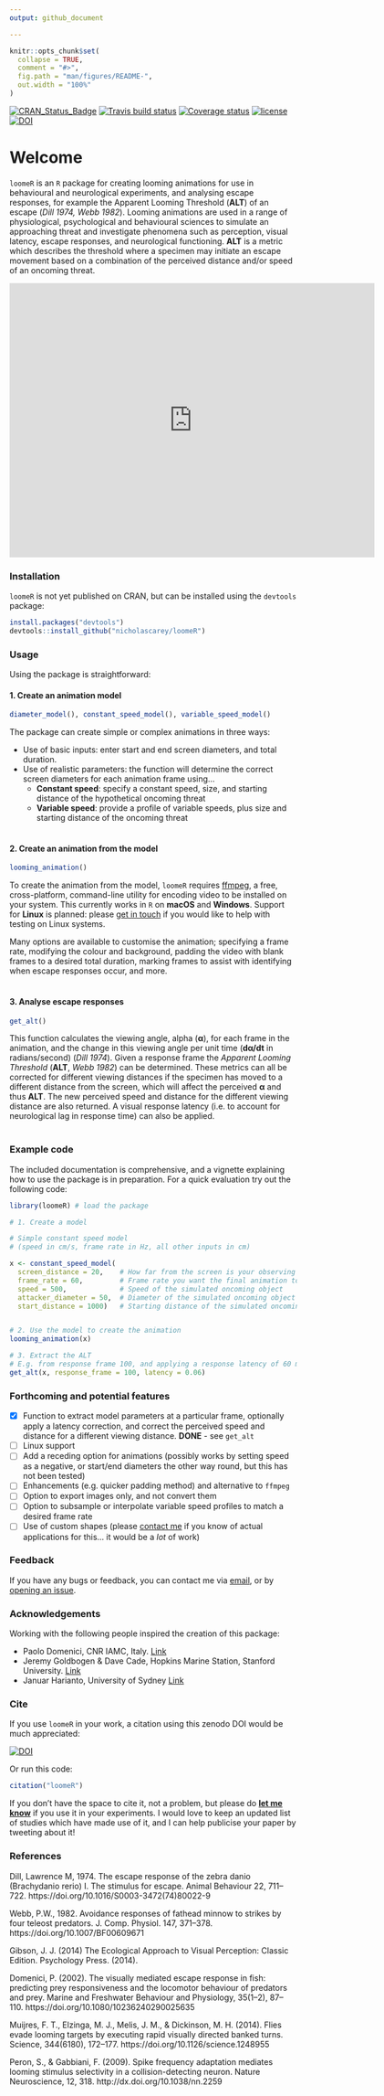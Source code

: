 ```yaml
---
output: github_document

---
```


<!-- README.md is generated from README.Rmd. Please edit that file -->

```r
knitr::opts_chunk$set(
  collapse = TRUE,
  comment = "#>",
  fig.path = "man/figures/README-",
  out.width = "100%"
)
```

[![CRAN_Status_Badge](http://www.r-pkg.org/badges/version/loomeR)](https://cran.r-project.org/package=loomeR)
[![Travis build status](https://travis-ci.org/nicholascarey/loomeR.svg?branch=master)](https://travis-ci.org/nicholascarey/loomeR)
[![Coverage status](https://codecov.io/gh/nicholascarey/loomeR/branch/master/graph/badge.svg)](https://codecov.io/github/nicholascarey/loomeR?branch=master)
[![license](https://img.shields.io/badge/license-GPL--3-blue.svg)](https://www.gnu.org/licenses/gpl-3.0.en.html)
[![DOI](https://zenodo.org/badge/DOI/10.5281/zenodo.1212570.svg)](https://doi.org/10.5281/zenodo.1212570) 

# Welcome

`loomeR` is an `R` package for creating looming animations for use in behavioural and neurological experiments, and analysing escape responses, for example the Apparent Looming Threshold (**ALT**) of an escape (*Dill 1974, Webb 1982*). Looming animations are used in a range of physiological, psychological and behavioural sciences to simulate an approaching threat and investigate phenomena such as perception, visual latency, escape responses, and neurological functioning. **ALT** is a metric which describes the threshold where a specimen may initiate an escape movement based on a combination of the perceived distance and/or speed of an oncoming threat. 

<p align="center">

<iframe src="https://player.vimeo.com/video/267812726" width="640" height="480" frameborder="0" webkitallowfullscreen mozallowfullscreen allowfullscreen></iframe>

</p>

### Installation
`loomeR` is not yet published on CRAN, but can be installed using the `devtools` package:

```r
install.packages("devtools")
devtools::install_github("nicholascarey/loomeR")
```

### Usage
Using the package is straightforward: 

#### 1. Create an animation model
```r
diameter_model(), constant_speed_model(), variable_speed_model()
```
The package can create simple or complex animations in three ways: 

- Use of basic inputs: enter start and end screen diameters, and total duration. 
- Use of realistic parameters: the function will determine the correct screen diameters for each animation frame using...
    - **Constant speed**: specify a constant speed, size, and starting distance of the hypothetical oncoming threat
    - **Variable speed**: provide a profile of variable speeds, plus size and starting distance of the oncoming threat
<br>
<br>

#### 2. Create an animation from the model
```r
looming_animation()
```
To create the animation from the model, `loomeR` requires [ffmpeg](http://ffmpeg.org), a free, cross-platform, command-line utility for encoding video to be installed on your system. This currently works in `R` on **macOS** and **Windows**. Support for **Linux** is planned: please [get in touch](mailto:nicholascarey@gmail.com) if you would like to help with testing on Linux systems. 

Many options are available to customise the animation; specifying a frame rate, modifying the colour and background, padding the video with blank frames to a desired total duration, marking frames to assist with identifying when escape responses occur, and more. 
<br>
<br>

#### 3. Analyse escape responses 
```r
get_alt()
```
This function calculates the viewing angle, alpha (**&alpha;**), for each frame in the animation, and the change in this viewing angle per unit time (**d&alpha;/dt** in radians/second) (*Dill 1974*). Given a response frame the *Apparent Looming Threshold* (**ALT**, *Webb 1982*) can be determined. These metrics can all be corrected for different viewing distances if the specimen has moved to a different distance from the screen, which will affect the perceived **&alpha;** and thus **ALT**. The new perceived speed and distance for the different viewing distance are also returned. A visual response latency (i.e. to account for neurological lag in response time) can also be applied. 
<br>
<br>

### Example code

The included documentation is comprehensive, and a vignette explaining how to use the package is in preparation. For a quick evaluation try out the following code:

```r
library(loomeR) # load the package

# 1. Create a model

# Simple constant speed model
# (speed in cm/s, frame rate in Hz, all other inputs in cm)

x <- constant_speed_model(
  screen_distance = 20,    # How far from the screen is your observing specimen?
  frame_rate = 60,         # Frame rate you want the final animation to be 
  speed = 500,             # Speed of the simulated oncoming object
  attacker_diameter = 50,  # Diameter of the simulated oncoming object
  start_distance = 1000)   # Starting distance of the simulated oncoming object


# 2. Use the model to create the animation
looming_animation(x)

# 3. Extract the ALT 
# E.g. from response frame 100, and applying a response latency of 60 milliseconds
get_alt(x, response_frame = 100, latency = 0.06)

```

### Forthcoming and potential features

- [X] Function to extract model parameters at a particular frame, optionally apply a latency correction, and correct the perceived speed and distance for a different viewing distance. **DONE** - see `get_alt`
- [ ] Linux support
- [ ] Add a receding option for animations (possibly works by setting speed as a negative, or start/end diameters the other way round, but this has not been tested)
- [ ] Enhancements (e.g. quicker padding method) and alternative to `ffmpeg`
- [ ] Option to export images only, and not convert them
- [ ] Option to subsample or interpolate variable speed profiles to match a desired frame rate
- [ ] Use of custom shapes (please [contact me](mailto:nicholascarey@gmail.com) if you know of actual applications for this... it would be a *lot* of work)

### Feedback

If you have any bugs or feedback, you can contact me via [email](mailto:nicholascarey@gmail.com), or by [opening an issue](https://github.com/nicholascarey/loomeR/issues). 

### Acknowledgements

Working with the following people inspired the creation of this package:

- Paolo Domenici, CNR IAMC, Italy.  [Link](http://oristano.iamc.cnr.it/IAMC/staff/paolo-domenici/domenici-paolo?set_language=en)
- Jeremy Goldbogen & Dave Cade, Hopkins Marine Station, Stanford University. [Link](http://goldbogen.stanford.edu)
- Januar Harianto, University of Sydney [Link](https://github.com/januarharianto)

### Cite
If you use `loomeR` in your work, a citation using this zenodo DOI would be much appreciated:

[![DOI](https://zenodo.org/badge/DOI/10.5281/zenodo.1212570.svg)](https://doi.org/10.5281/zenodo.1212570)

Or run this code:

```r
citation("loomeR")
```


If you don't have the space to cite it, not a problem, but please do **[let me know](mailto:nicholascarey@gmail.com)** if you use it in your experiments. I would love to keep an updated list of studies which have made use of it, and I can help publicise your paper by tweeting about it! 

### References

Dill, Lawrence M, 1974. The escape response of the zebra danio (Brachydanio rerio) I. The stimulus for escape. Animal Behaviour 22, 711–722. https://doi.org/10.1016/S0003-3472(74)80022-9

Webb, P.W., 1982. Avoidance responses of fathead minnow to strikes by four teleost predators. J. Comp. Physiol. 147, 371–378. https://doi.org/10.1007/BF00609671

Gibson, J. J. (2014) The Ecological Approach to Visual Perception: Classic Edition. Psychology Press. (2014).

Domenici, P. (2002). The visually mediated escape response in fish: predicting prey responsiveness and the locomotor behaviour of predators and prey. Marine and Freshwater Behaviour and Physiology, 35(1–2), 87–110. https://doi.org/10.1080/10236240290025635

Muijres, F. T., Elzinga, M. J., Melis, J. M., & Dickinson, M. H. (2014). Flies evade looming targets by executing rapid visually directed banked turns. Science, 344(6180), 172–177. https://doi.org/10.1126/science.1248955

Peron, S., & Gabbiani, F. (2009). Spike frequency adaptation mediates looming stimulus selectivity in a collision-detecting neuron. Nature Neuroscience, 12, 318. http://dx.doi.org/10.1038/nn.2259

